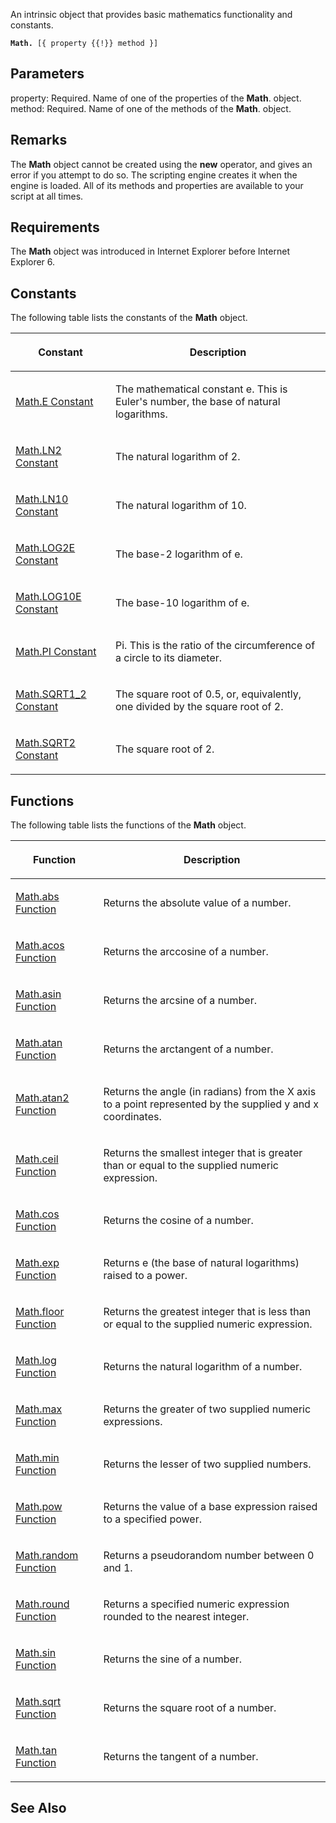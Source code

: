 An intrinsic object that provides basic mathematics functionality and constants.

 '''Math.''' [{ property {{!}} method }]

==Parameters==
; property: Required. Name of one of the properties of the '''Math'''. object.
; method: Required. Name of one of the methods of the '''Math'''. object.

==Remarks==
The '''Math''' object cannot be created using the '''new''' operator, and gives an error if you attempt to do so. The scripting engine creates it when the engine is loaded. All of its methods and properties are available to your script at all times.


==Requirements==
The '''Math''' object was introduced in Internet Explorer before Internet Explorer 6.


==Constants==
The following table lists the constants of the '''Math''' object.

{| class='wikitable'
|-
! Constant
! Description
|-
| [[Objects/Math/Math Constants|Math.E Constant]]
| The mathematical constant e. This is Euler's number, the base of natural logarithms.
|-
| [[Objects/Math/Math Constants|Math.LN2 Constant]]
| The natural logarithm of 2.
|-
| [[Objects/Math/Math Constants|Math.LN10 Constant]]
| The natural logarithm of 10.
|-
| [[Objects/Math/Math Constants|Math.LOG2E Constant]]
| The base-2 logarithm of e.
|-
| [[Objects/Math/Math Constants|Math.LOG10E Constant]]
| The base-10 logarithm of e.
|-
| [[Objects/Math/Math Constants|Math.PI Constant]]
| Pi. This is the ratio of the circumference of a circle to its diameter.
|-
| [[Objects/Math/Math Constants|Math.SQRT1_2 Constant]]
| The square root of 0.5, or, equivalently, one divided by the square root of 2.
|-
| [[Objects/Math/Math Constants|Math.SQRT2 Constant]]
| The square root of 2.
|}

==Functions==
The following table lists the functions of the '''Math''' object.

{| class='wikitable'
|-
! Function
! Description
|-
| [[Objects/Math/Math.abs Function|Math.abs Function]]
| Returns the absolute value of a number.
|-
| [[Objects/Math/Math.acos Function|Math.acos Function]]
| Returns the arccosine of a number.
|-
| [[Objects/Math/Math.asin Function|Math.asin Function]]
| Returns the arcsine of a number.
|-
| [[Objects/Math/Math.atan Function|Math.atan Function]]
| Returns the arctangent of a number.
|-
| [[Objects/Math/Math.atan2 Function|Math.atan2 Function]]
| Returns the angle (in radians) from the X axis to a point represented by the supplied y and x coordinates.
|-
| [[Objects/Math/Math.ceil Function|Math.ceil Function]]
| Returns the smallest integer that is greater than or equal to the supplied numeric expression.
|-
| [[Objects/Math/Math.cos Function|Math.cos Function]]
| Returns the cosine of a number.
|-
| [[Objects/Math/Math.exp Function|Math.exp Function]]
| Returns e (the base of natural logarithms) raised to a power.
|-
| [[Objects/Math/Math.floor Function|Math.floor Function]]
| Returns the greatest integer that is less than or equal to the supplied numeric expression.
|-
| [[Objects/Math/Math.log Function|Math.log Function]]
| Returns the natural logarithm of a number.
|-
| [[Objects/Math/Math.max Function|Math.max Function]]
| Returns the greater of two supplied numeric expressions.
|-
| [[Objects/Math/Math.min Function|Math.min Function]]
| Returns the lesser of two supplied numbers.
|-
| [[Objects/Math/Math.pow Function|Math.pow Function]]
| Returns the value of a base expression raised to a specified power.
|-
| [[Objects/Math/Math.random Function|Math.random Function]]
| Returns a pseudorandom number between 0 and 1.
|-
| [[Objects/Math/Math.round Function|Math.round Function]]
| Returns a specified numeric expression rounded to the nearest integer.
|-
| [[Objects/Math/Math.sin Function|Math.sin Function]]
| Returns the sine of a number.
|-
| [[Objects/Math/Math.sqrt Function|Math.sqrt Function]]
| Returns the square root of a number.
|-
| [[Objects/Math/Math.tan Function|Math.tan Function]]
| Returns the tangent of a number.
|}

==See Also==

              

              
